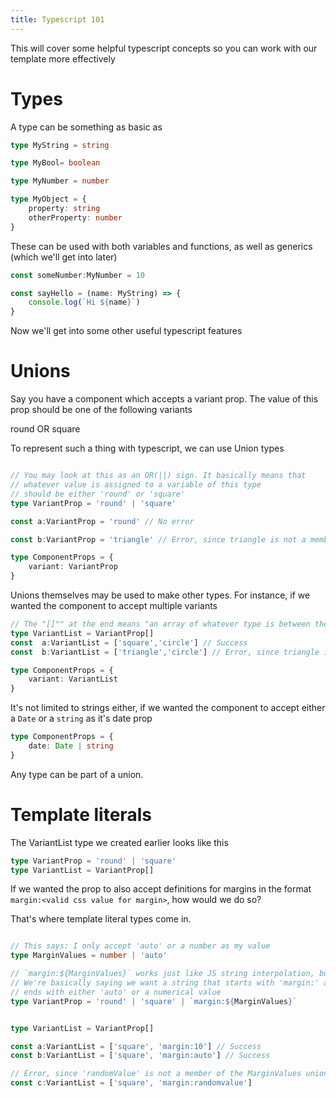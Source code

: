 ```yaml
---
title: Typescript 101
---
```


This will cover some helpful typescript concepts so you can work with our template more effectively

# Types

A type can be something as basic as

```typescript
type MyString = string

type MyBool= boolean

type MyNumber = number

type MyObject = {
    property: string
    otherProperty: number
}
```

These can be used with both variables and functions, as well as generics (which we'll get into later)

```typescript
const someNumber:MyNumber = 10

const sayHello = (name: MyString) => {
    console.log(`Hi ${name}`)
}
```

Now we'll get into some other useful typescript features

# Unions

Say you have a component which accepts a variant prop. The value of this prop should be one of the following variants

round 
OR
square

To represent such a thing with typescript, we can use Union types

```typescript

// You may look at this as an OR(||) sign. It basically means that 
// whatever value is assigned to a variable of this type
// should be either 'round' or 'square'
type VariantProp = 'round' | 'square'

const a:VariantProp = 'round' // No error

const b:VariantProp = 'triangle' // Error, since triangle is not a member of the VariantProp Union

type ComponentProps = {
    variant: VariantProp
}

```

Unions themselves may be used to make other types. For instance, if we wanted the component to accept multiple variants

```typescript
// The "[]"" at the end means "an array of whatever type is between the first bracket and the equals sign"
type VariantList = VariantProp[]
const  a:VariantList = ['square','circle'] // Success
const  b:VariantList = ['triangle','circle'] // Error, since triangle is not a member of the VariantProp Union

type ComponentProps = {
    variant: VariantList
}
```

It's not limited to strings either, if we wanted the component to accept either a `Date` or a `string` as it's date prop 

```typescript
type ComponentProps = {
    date: Date | string
}
```

Any type can be part of a union.

# Template literals

The VariantList type we created earlier looks like this

```typescript
type VariantProp = 'round' | 'square'
type VariantList = VariantProp[]
```

If we wanted the prop to also accept definitions for margins in the format `margin:<valid css value for margin>`, how would we do so?

That's where template literal types come in. 

```typescript

// This says: I only accept 'auto' or a number as my value
type MarginValues = number | 'auto'

// `margin:${MarginValues}` works just like JS string interpolation, but for types. 
// We're basically saying we want a string that starts with 'margin:' and 
// ends with either 'auto' or a numerical value
type VariantProp = 'round' | 'square' | `margin:${MarginValues}`


type VariantList = VariantProp[]

const a:VariantList = ['square', 'margin:10'] // Success
const b:VariantList = ['square', 'margin:auto'] // Success

// Error, since 'randomValue' is not a member of the MarginValues union
const c:VariantList = ['square', 'margin:randomvalue'] 
```




